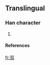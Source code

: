 ==Translingual==
===Han character===
{{Han char|rn=85|rad=水|as=09|sn=12|four=|canj=水口尸水 (ERSE)}}
# {{defn|Han|sort=水09}}
====References====
{{Han ref|kx=0639.111|hdz=31689.051|uh=6E8A|ud=28298}}

[[fr:溊]]